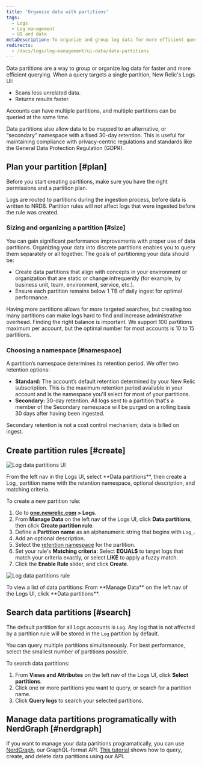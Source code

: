 ```yaml
---
title: 'Organize data with partitions'
tags:
  - Logs
  - Log management
  - UI and data
metaDescription: To organize and group log data for more efficient querying, use data partitions in the New Relic Logs UI.
redirects:
  - /docs/logs/log-management/ui-data/data-partitions
---
```


Data partitions are a way to group or organize log data for faster and more efficient querying. When a query targets a single partition, New Relic's Logs UI:

* Scans less unrelated data.
* Returns results faster.

Accounts can have multiple partitions, and multiple partitions can be queried at the same time.

Data partitions also allow data to be mapped to an alternative, or “secondary” namespace with a fixed 30-day retention. This is useful for maintaining compliance with privacy-centric regulations and standards like the General Data Protection Regulation (GDPR).

## Plan your partition [#plan]

Before you start creating partitions, make sure you have the right permissions and a partition plan.

<Callout variant="important">
Logs are routed to partitions during the ingestion process, before data is written to NRDB. Partition rules will not affect logs that were ingested before the rule was created.
</Callout>

### Sizing and organizing a partition [#size]

You can gain significant performance improvements with proper use of data partitions. Organizing your data into discrete partitions enables you to query them separately or all together. The goals of partitioning your data should be:
* Create data partitions that align with concepts in your environment or organization that are static or change infrequently (for example, by business unit, team, environment, service, etc.).
* Ensure each partition remains below 1 TB of daily ingest for optimal performance.

Having more partitions allows for more targeted searches, but creating too many partitions can make logs hard to find and increase administrative overhead. Finding the right balance is important. We support 100 partitions maximum per account, but the optimal number for most accounts is 10 to 15 partitions. 

### Choosing a namespace [#namespace]

A partition’s namespace determines its retention period. We offer two retention options:
* **Standard:** The account’s default retention determined by your New Relic subscription. This is the maximum retention period available in your account and is the namespace you'll select for most of your partitions.
* **Secondary:** 30-day retention. All logs sent to a partition that's a member of the Secondary namespace will be purged on a rolling basis 30 days after having been ingested.

Secondary retention is not a cost control mechanism; data is billed on ingest.

## Create partition rules [#create]

![Log data partitions UI](./images/log-partitions-crop.png "Log data partitions UI")

<figcaption>
  From the left nav in the Logs UI, select **Data partitions**, then create a Log_ partition name with the retention namespace, optional description, and matching criteria.
</figcaption>

To create a new partition rule:

1. Go to **[one.newrelic.com](http://one.newrelic.com) > Logs**.
2. From **Manage Data** on the left nav of the Logs UI, click  **Data partitions**, then click **Create partition rule**.
3. Define a **Partition name** as an alphanumeric string that begins with `Log_`.
4. Add an optional description.
5. Select the [retention namespace](#namespace) for the partition.
6. Set your rule's **Matching criteria**: Select **EQUALS** to target logs that match your criteria exactly, or select **LIKE** to apply a fuzzy match. 
7. Click the **Enable Rule** slider, and click **Create**.

![Log data partitions rule](./images/log-partitions.png "Log data partitions rule")

<figcaption>
  To view a list of data partitions: From **Manage Data** on the left nav of the Logs UI, click **Data partitions**.
</figcaption>

## Search data partitions [#search]

The default partition for all Logs accounts is `Log`. Any log that is not affected by a partition rule will be stored in the `Log` partition by default.

You can query multiple partitions simultaneously. For best performance, select the smallest number of partitions possible.

To search data partitions:

1. From **Views and Attributes** on the left nav of the Logs UI, click **Select partitions**.
2. Click one or more partitions you want to query, or search for a partition name.
3. Click **Query logs** to search your selected partitions.

## Manage data partitions programatically with NerdGraph [#nerdgraph]

If you want to manage your data partitions programatically, you can use [NerdGraph](https://api.newrelic.com/graphiql), our GraphQL-format API. [This tutorial](/docs/apis/nerdgraph/examples/nerdgraph-data-partition-rules-tutorial/) shows how to query, create, and delete data partitions using our API. 
